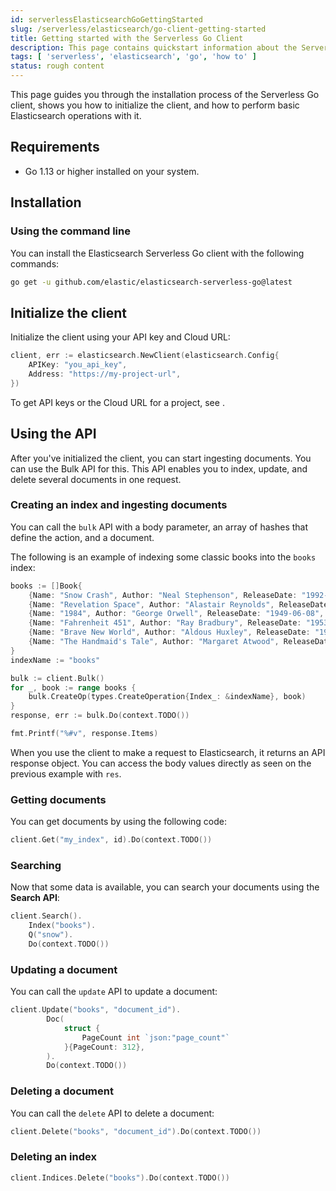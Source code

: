 ```yaml
---
id: serverlessElasticsearchGoGettingStarted
slug: /serverless/elasticsearch/go-client-getting-started
title: Getting started with the Serverless Go Client
description: This page contains quickstart information about the Serverless Go client.
tags: [ 'serverless', 'elasticsearch', 'go', 'how to' ]
status: rough content
---
```



<RoughContent />

This page guides you through the installation process of the Serverless Go 
client, shows you how to initialize the client, and how to perform basic 
Elasticsearch operations with it.


## Requirements

* Go 1.13 or higher installed on your system.


## Installation


### Using the command line

You can install the Elasticsearch Serverless Go client with the following 
commands:

```bash
go get -u github.com/elastic/elasticsearch-serverless-go@latest
```


## Initialize the client

Initialize the client using your API key and Cloud URL:

```go
client, err := elasticsearch.NewClient(elasticsearch.Config{
	APIKey: "you_api_key",
	Address: "https://my-project-url",
})
```

To get API keys or the Cloud URL for a project, see <DocLink id="serverlessElasticsearchGetStarted" />.


## Using the API

After you've initialized the client, you can start ingesting documents. You can 
use the Bulk API for this. This API enables you to index, update, and delete 
several documents in one request.


### Creating an index and ingesting documents

You can call the `bulk` API with a body parameter, an array of hashes that 
define the action, and a document. 

The following is an example of indexing some classic books into the `books` 
index:

```go
books := []Book{
    {Name: "Snow Crash", Author: "Neal Stephenson", ReleaseDate: "1992-06-01", PageCount: 470},
    {Name: "Revelation Space", Author: "Alastair Reynolds", ReleaseDate: "2000-03-15", PageCount: 585},
    {Name: "1984", Author: "George Orwell", ReleaseDate: "1949-06-08", PageCount: 328},
    {Name: "Fahrenheit 451", Author: "Ray Bradbury", ReleaseDate: "1953-10-15", PageCount: 227},
    {Name: "Brave New World", Author: "Aldous Huxley", ReleaseDate: "1932-06-01", PageCount: 268},
    {Name: "The Handmaid's Tale", Author: "Margaret Atwood", ReleaseDate: "1985-06-01", PageCount: 311},
}
indexName := "books"

bulk := client.Bulk()
for _, book := range books {
    bulk.CreateOp(types.CreateOperation{Index_: &indexName}, book)
}
response, err := bulk.Do(context.TODO())

fmt.Printf("%#v", response.Items)
```

When you use the client to make a request to Elasticsearch, it returns an API 
response object. You can access the body values directly as seen on
the previous example with `res`.


### Getting documents

You can get documents by using the following code:

```go
client.Get("my_index", id).Do(context.TODO())
```


### Searching

Now that some data is available, you can search your documents using the 
**Search API**:

```go
client.Search().
	Index("books").
	Q("snow").
	Do(context.TODO())
```

### Updating a document

You can call the `update` API to update a document:

```go
client.Update("books", "document_id").
		Doc(
			struct {
				PageCount int `json:"page_count"`
			}{PageCount: 312},
		).
		Do(context.TODO())
```

### Deleting a document

You can call the `delete` API to delete a document:

```go
client.Delete("books", "document_id").Do(context.TODO())
```


### Deleting an index


```go
client.Indices.Delete("books").Do(context.TODO())
```